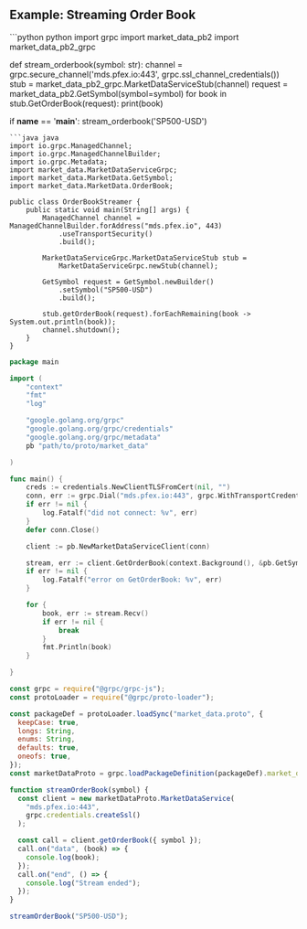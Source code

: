 ## Example: Streaming Order Book

<CodeGroup>
```python python
import grpc
import market_data_pb2
import market_data_pb2_grpc

def stream_orderbook(symbol: str):
    channel = grpc.secure_channel('mds.pfex.io:443', grpc.ssl_channel_credentials())
    stub = market_data_pb2_grpc.MarketDataServiceStub(channel)
    request = market_data_pb2.GetSymbol(symbol=symbol)
    for book in stub.GetOrderBook(request):
        print(book)

if __name__ == '__main__':
    stream_orderbook('SP500-USD')

````
```java java
import io.grpc.ManagedChannel;
import io.grpc.ManagedChannelBuilder;
import io.grpc.Metadata;
import market_data.MarketDataServiceGrpc;
import market_data.MarketData.GetSymbol;
import market_data.MarketData.OrderBook;

public class OrderBookStreamer {
    public static void main(String[] args) {
        ManagedChannel channel = ManagedChannelBuilder.forAddress("mds.pfex.io", 443)
            .useTransportSecurity()
            .build();

        MarketDataServiceGrpc.MarketDataServiceStub stub =
            MarketDataServiceGrpc.newStub(channel);

        GetSymbol request = GetSymbol.newBuilder()
            .setSymbol("SP500-USD")
            .build();

        stub.getOrderBook(request).forEachRemaining(book -> System.out.println(book));
        channel.shutdown();
    }
}
````

```go go
package main

import (
    "context"
    "fmt"
    "log"

    "google.golang.org/grpc"
    "google.golang.org/grpc/credentials"
    "google.golang.org/grpc/metadata"
    pb "path/to/proto/market_data"

)

func main() {
    creds := credentials.NewClientTLSFromCert(nil, "")
    conn, err := grpc.Dial("mds.pfex.io:443", grpc.WithTransportCredentials(creds))
    if err != nil {
        log.Fatalf("did not connect: %v", err)
    }
    defer conn.Close()

    client := pb.NewMarketDataServiceClient(conn)

    stream, err := client.GetOrderBook(context.Background(), &pb.GetSymbol{Symbol: "SP500-USD"})
    if err != nil {
        log.Fatalf("error on GetOrderBook: %v", err)
    }

    for {
        book, err := stream.Recv()
        if err != nil {
            break
        }
        fmt.Println(book)
    }

}

```

```javascript node
const grpc = require("@grpc/grpc-js");
const protoLoader = require("@grpc/proto-loader");

const packageDef = protoLoader.loadSync("market_data.proto", {
  keepCase: true,
  longs: String,
  enums: String,
  defaults: true,
  oneofs: true,
});
const marketDataProto = grpc.loadPackageDefinition(packageDef).market_data;

function streamOrderBook(symbol) {
  const client = new marketDataProto.MarketDataService(
    "mds.pfex.io:443",
    grpc.credentials.createSsl()
  );

  const call = client.getOrderBook({ symbol });
  call.on("data", (book) => {
    console.log(book);
  });
  call.on("end", () => {
    console.log("Stream ended");
  });
}

streamOrderBook("SP500-USD");
```

</CodeGroup>
